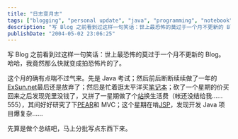 ```yaml
---
title: "日志变月志"
tags: ["blogging", "personal update", "java", "programming", "notebook", "asus", "pear", "php", "jsp", "web development"]
description: "写 Blog 之前看到过这样一句笑话：世上最恐怖的莫过于一个月不更新的 Blog。哈哈，我竟然那么快就变成拍恐怖片的了。这个月的确有点喘不过气来。先是 Java 考试；然后前后断断续续做了一年的 ExSun.net 最后还是放弃了；然后是忙着逛太平洋买笔记本；砍了一个星期的价买回来之后发现兜里没钱了，又拼了一星期做了个站换生活费（..."
publishDate: "2004-05-02 23:06:25"
---
```


写 Blog 之前看到过这样一句笑话：世上最恐怖的莫过于一个月不更新的 Blog。哈哈，我竟然那么快就变成拍恐怖片的了。

这个月的确有点喘不过气来。先是 Java 考试；然后前后断断续续做了一年的[ExSun.net](http://exsun.xdanger.com/)最后还是放弃了；然后是忙着逛太平洋买[笔记本](http://www.asus.com.cn/products/notebook/l4000r/overview.asp?model=L4000R%u7CFB%u5217)；砍了一个星期的价买回来之后发现兜里没钱了，又拼了一星期做了个[站](http://fastwell.xdanger.com)换生活费（帐还没结给我……555），其间好好研究了下[PEAR](http://pear.php.net)和 MVC；这个星期在啃[JSP](http://java.sun.com/products/jsp/)，发现开发 Java 项目爆复杂……

先算是做个总结吧，马上分批写点东西下来。
